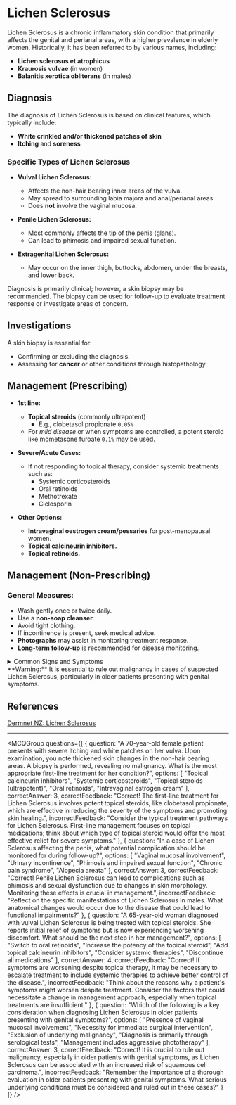 
# Lichen Sclerosus

Lichen Sclerosus is a chronic inflammatory skin condition that primarily affects the genital and perianal areas, with a higher prevalence in elderly women. Historically, it has been referred to by various names, including:

- **Lichen sclerosus et atrophicus**
- **Kraurosis vulvae** (in women)
- **Balanitis xerotica obliterans** (in males)

## Diagnosis

The diagnosis of Lichen Sclerosus is based on clinical features, which typically include:

- **White crinkled and/or thickened patches of skin**
- **Itching** and **soreness** 

### Specific Types of Lichen Sclerosus

- **Vulval Lichen Sclerosus:**
  - Affects the non-hair bearing inner areas of the vulva.
  - May spread to surrounding labia majora and anal/perianal areas.
  - Does **not** involve the vaginal mucosa.

- **Penile Lichen Sclerosus:**
  - Most commonly affects the tip of the penis (glans).
  - Can lead to phimosis and impaired sexual function.

- **Extragenital Lichen Sclerosus:**
  - May occur on the inner thigh, buttocks, abdomen, under the breasts, and lower back.

Diagnosis is primarily clinical; however, a skin biopsy may be recommended. The biopsy can be used for follow-up to evaluate treatment response or investigate areas of concern.

## Investigations

A skin biopsy is essential for:

- Confirming or excluding the diagnosis.
- Assessing for **cancer** or other conditions through histopathology.

## Management (Prescribing)

- **1st line:** 
  - **Topical steroids** (commonly ultrapotent)
    - E.g., clobetasol propionate `0.05%`
  - For *mild disease* or when symptoms are controlled, a potent steroid like mometasone furoate `0.1%` may be used.

- **Severe/Acute Cases:**
  - If not responding to topical therapy, consider systemic treatments such as:
    - Systemic corticosteroids
    - Oral retinoids
    - Methotrexate
    - Ciclosporin

- **Other Options:**
  - **Intravaginal oestrogen cream/pessaries** for post-menopausal women.
  - **Topical calcineurin inhibitors.**
  - **Topical retinoids.**

## Management (Non-Prescribing)

### General Measures:

- Wash gently once or twice daily.
- Use a **non-soap cleanser**.
- Avoid tight clothing.
- If incontinence is present, seek medical advice.
- **Photographs** may assist in monitoring treatment response.
- **Long-term follow-up** is recommended for disease monitoring.

<details>
<summary>Common Signs and Symptoms</summary>

- **Chronic Itching**
- **Pain/Burning Sensation**
- **Skin Changes**
  - White patches or plaques
  - Skin atrophy and fragility
- **Discomfort during Sexual Activity**

</details>

<Callout emoji="⚠️">
**Warning:** It is essential to rule out malignancy in cases of suspected Lichen Sclerosus, particularly in older patients presenting with genital symptoms.
</Callout>

## References

[Dermnet NZ: Lichen Sclerosus](https://dermnetnz.org/topics/lichen-sclerosus/)

---

<MCQGroup questions={[
  {
    question: "A 70-year-old female patient presents with severe itching and white patches on her vulva. Upon examination, you note thickened skin changes in the non-hair bearing areas. A biopsy is performed, revealing no malignancy. What is the most appropriate first-line treatment for her condition?",
    options: [
      "Topical calcineurin inhibitors",
      "Systemic corticosteroids",
      "Topical steroids (ultrapotent)",
      "Oral retinoids",
      "Intravaginal estrogen cream"
    ],
    correctAnswer: 3,
    correctFeedback: "Correct! The first-line treatment for Lichen Sclerosus involves potent topical steroids, like clobetasol propionate, which are effective in reducing the severity of the symptoms and promoting skin healing.",
    incorrectFeedback: "Consider the typical treatment pathways for Lichen Sclerosus. First-line management focuses on topical medications; think about which type of topical steroid would offer the most effective relief for severe symptoms."
  },
  {
    question: "In a case of Lichen Sclerosus affecting the penis, what potential complication should be monitored for during follow-up?",
    options: [
      "Vaginal mucosal involvement",
      "Urinary incontinence",
      "Phimosis and impaired sexual function",
      "Chronic pain syndrome",
      "Alopecia areata"
    ],
    correctAnswer: 3,
    correctFeedback: "Correct! Penile Lichen Sclerosus can lead to complications such as phimosis and sexual dysfunction due to changes in skin morphology. Monitoring these effects is crucial in management.",
    incorrectFeedback: "Reflect on the specific manifestations of Lichen Sclerosus in males. What anatomical changes would occur due to the disease that could lead to functional impairments?"
  },
  {
    question: "A 65-year-old woman diagnosed with vulval Lichen Sclerosus is being treated with topical steroids. She reports initial relief of symptoms but is now experiencing worsening discomfort. What should be the next step in her management?",
    options: [
      "Switch to oral retinoids",
      "Increase the potency of the topical steroid",
      "Add topical calcineurin inhibitors",
      "Consider systemic therapies",
      "Discontinue all medications"
    ],
    correctAnswer: 4,
    correctFeedback: "Correct! If symptoms are worsening despite topical therapy, it may be necessary to escalate treatment to include systemic therapies to achieve better control of the disease.",
    incorrectFeedback: "Think about the reasons why a patient's symptoms might worsen despite treatment. Consider the factors that could necessitate a change in management approach, especially when topical treatments are insufficient."
  },
  {
    question: "Which of the following is a key consideration when diagnosing Lichen Sclerosus in older patients presenting with genital symptoms?",
    options: [
      "Presence of vaginal mucosal involvement",
      "Necessity for immediate surgical intervention",
      "Exclusion of underlying malignancy",
      "Diagnosis is primarily through serological tests",
      "Management includes aggressive phototherapy"
    ],
    correctAnswer: 3,
    correctFeedback: "Correct! It is crucial to rule out malignancy, especially in older patients with genital symptoms, as Lichen Sclerosus can be associated with an increased risk of squamous cell carcinoma.",
    incorrectFeedback: "Remember the importance of a thorough evaluation in older patients presenting with genital symptoms. What serious underlying conditions must be considered and ruled out in these cases?"
  }
]} />
